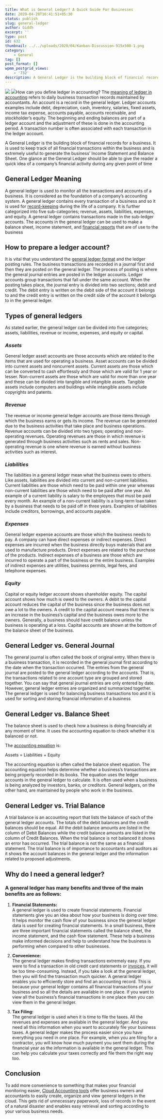 ```yaml
---
title: What is General Ledger? A Quick Guide For Businesses
date: 2020-04-28T16:41:51+05:30
status: publish
slug: general-ledger
author: Giddh
excerpt: ''
type: post
id: 632
thumbnail: ../../uploads/2020/04/Kanban-Discussion-915x500-1.png
category:
    - General
tag: []
post_format: []
wpmm_postgrid_views:
    - '732'
description: A General Ledger is the building block of financial records for a business. It is used to keep track of all financial transactions within the business and is extremely useful to generate
---
```

<img class="wp-block-image size-large" src = "../../uploads/2020/04/Kanban-Discussion-915x500-1.png" /> <img src = "https://staging1.giddh.com/blog/wp-content/uploads/2020/04/Kanban-Discussion-915x500-1.png" />How can you define ledger in accounting? The [meaning of ledger in accounting](https://www.accountingcoach.com/blog/what-is-a-general-ledger-account) refers to daily business transaction records maintained by accountants. An account is a record in the general ledger. Ledger accounts examples include debt, depreciation, cash, inventory, salaries, fixed assets, income tax expense, accounts payable, accounts receivable, and stockholder’s equity. The beginning and ending balances are part of a ledger account and the adjustment of these is done in the accounting period. A transaction number is often associated with each transaction in the ledger account.

A General Ledger is the building block of financial records for a business. It is used to keep track of all financial transactions within the business and is extremely useful to generate the business’ Income Statement and Balance Sheet. One glance at the General Ledger should be able to give the reader a quick idea of a company’s financial activity during any given point of time

**General Ledger Meaning**
--------------------------

A general ledger is used to monitor all the transactions and accounts of a business. It is considered as the foundation of a company’s accounting system. A general ledger contains every transaction of a business and so it is used for [record-keeping](https://staging1.giddh.com/guide/guide-to-some-basic-yet-important-concepts-of-bookkeeping/) during the life of a company. It is further categorized into five sub-categories; revenue, assets, liabilities, expenses, and equity. A general ledger contains transactions made in the sub-ledger accounts. The accounts in the general ledger can be used to make a balance sheet, income statement, and [financial reports](https://staging1.giddh.com/financial-reporting/) that are of use to the business

**How to prepare a ledger account?**
------------------------------------

It is vital that you understand the [general ledger format](https://www.toppr.com/guides/fundamentals-of-accounting/books-of-prime-entry/ledger-accounts/) and the ledger posting rules. The business transactions are recorded in a journal first and then they are posted on the general ledger. The process of posting is where the general journal entries are posted in the ledger accounts. Ledger accounts group transactions that fall under the same account. When the posting takes place, the journal entry is divided into two sections; debit and credit. The debit entry is written on the debit side of the account it belongs to and the credit entry is written on the credit side of the account it belongs to in the general ledger.

**Types of general ledgers**
----------------------------

As stated earlier, the general ledger can be divided into five categories; assets, liabilities, revenue or income, expenses, and equity or capital.

### ***Assets***

­General ledger asset accounts are those accounts which are related to the items that are used for operating a business. Asset accounts can be divided into current assets and noncurrent assets. Current assets are those which can be converted to cash effortlessly and those which are valid for 1 year or lesser. Non-current assets are those which are valid for more than one year and these can be divided into tangible and intangible assets. Tangible assets include computers and buildings while intangible assets include copyrights and patents.

### ***Revenue***

The revenue or income general ledger accounts are those items through which the business earns or gets its income. The revenue can be generated due to the business activities that take place and business operations. Revenue accounts can be divided into two types; operating and non-operating revenues. Operating revenues are those in which revenue is generated through business activities such as rents and sales. Non-operating revenue is one where revenue is earned without business activities such as interest.

### ***Liabilities***

The liabilities in a general ledger mean what the business owes to others. Like assets, liabilities are divided into current and non-current liabilities. Current liabilities are those which need to be paid within one year whereas non-current liabilities are those which need to be paid after one year. An example of a current liability is salary to the employees that must be paid every month. An example of a non-current liability is a long-term loan taken by a business that needs to be paid off in three years. Examples of liabilities include creditors, borrowings, and accounts payable.

### ***Expenses***

General ledger expense accounts are those which the business needs to pay. A company can have direct expenses or indirect expenses. Direct expenses are incurred when the business directly buys materials that are used to manufacture products. Direct expenses are related to the purchase of the products. Indirect expenses of a business are those which are incurred to operate a part of the business or the entire business. Examples of indirect expenses are utilities, business permits, legal fees, and telephone expenses.

### ***Equity***

Capital or equity ledger account shows shareholder equity. The capital account shows how much is owed to the owners. A debit to the capital account reduces the capital of the business since the business does not owe a lot to the owners. A credit to the capital account means that there is an increase in the business’s capital and the business owes more to the owners. Generally, a business should have credit balance unless the business is operating at a loss. Capital accounts are shown at the bottom of the balance sheet of the business.

**General Ledger vs. General Journal**
--------------------------------------

The general journal is often called the book of original entry. When there is a business transaction, it is recorded in the general journal first according to the date when the transaction occurred. The entries from the general journal are posted to the general ledger according to the accounts. That is, the transactions related to one account type are grouped and stored together. You can say that general journal entries are only entered by date. However, general ledger entries are organized and summarized together. The general ledger is used for balancing business transactions too and it is used for sorting and storing financial information of a business

**General Ledger vs. Balance Sheet**
------------------------------------

The balance sheet is used to check how a business is doing financially at any moment of time. It uses the accounting equation to check whether it is balanced or not.

The [accounting equation](https://staging1.giddh.com/guide/understand-importance-of-bookkeeping-and-accounting/) is:

 Assets = Liabilities + Equity

The accounting equation is often called the balance sheet equation. The accounting equation helps determine whether a business’s transactions are being properly recorded in its books. The equation uses the ledger accounts in the general ledger to calculate. It is often used when a business is being analyzed by investors, banks, or creditors. General ledgers, on the other hand, are maintained by people who work in the business.

**General Ledger vs. Trial Balance**
------------------------------------

A trial balance is an accounting report that lists the balance of each of the general ledger accounts. The totals of the debit balances and the credit balances should be equal. All the debit balance amounts are listed in the column of Debit Balances while the credit balance amounts are listed in the column of Credit Balances. When the trial balance is not balanced it shows an error has occurred. The trial balance is not the same as a financial statement. The trial balance is of importance to accountants and auditors as it shows the account balances in the general ledger and the information related to proposed adjustments.

**Why do I need a general ledger?**
-----------------------------------

### A general ledger has many benefits and three of the main benefits are as follows:

1. **Financial Statements:**  
  A general ledger is used to create financial statements. Financial statements give you an idea about how your business is doing over time. It helps monitor the cash flow of your business since the general ledger data is used for creating financial statements. In a small business, there are three important financial statements called the balance sheet, the income statement, and the cash flow statement. These help a business make informed decisions and help to understand how the business is performing when compared to other businesses.

2. **Convenience:**  
  The general ledger makes finding transactions extremely easy. If you were to find a transaction in old credit card statements or [invoices](https://staging1.giddh.com/invoice-software/), it will be too time-consuming. Instead, if you take a look at the general ledger, then you will find the transaction much quicker. A general ledger enables you to efficiently store and find an accounting record. This is because your general ledger contains all financial transactions of your business and so all the details are available in one place. If you want to view all the business’s financial transactions in one place then you can view them in the general ledger.

3. **Tax Filing:**  
  The general ledger is used when it is time to file the taxes. All the revenues and expenses are available in the general ledger. And you need all this information when you want to accurately file your business taxes. A general ledger makes the process easier since you have everything you need in one place. For example, when you are filing for a contractor, you will know how much payment you sent them during the financial year as the information is available in the general ledger. This can help you calculate your taxes correctly and file them the right way too.

**Conclusion**
--------------

To add more convenience to something that makes your financial monitoring easier, [Cloud Accounting tools](https://staging1.giddh.com/) offer business owners and accountants to easily create, organize and view general ledgers in the cloud. This gets rid of unnecessary paperwork, loss of records in the event of a natural disaster and enables easy retrieval and sorting according to your various business needs.
